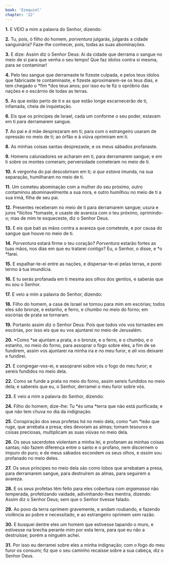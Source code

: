 ```yaml
---
book: 'Ezequiel'
chapter: '22'
---
```


**1.** E VEIO a mim a palavra do Senhor, dizendo:

**2.** Tu, pois, ó filho do homem, *porventura* julgarás, julgarás a cidade sanguinária? Faze-lhe conhecer, pois, todas as suas abominações.

**3.** E dize: Assim diz o Senhor Deus: Ai da cidade que derrama o sangue no meio de si para que venha o seu tempo! Que faz ídolos contra si mesma, para se contaminar!

**4.** Pelo teu sangue que derramaste te fizeste culpada, e pelos teus ídolos que fabricaste te contaminaste, e fizeste aproximarem-se os teus dias, e tem chegado o *fim *dos teus anos; por isso eu te fiz o opróbrio das nações e o escárnio de todas as terras.

**5.** As que estão perto de ti e as que estão longe escarnecerão de ti, infamada, cheia de inquietação.

**6.** Eis que os príncipes de Israel, cada um conforme o seu poder, estavam em ti para derramarem sangue.

**7.** Ao pai e *à* mãe desprezaram em ti; para com o estrangeiro usaram de opressão no meio de ti; ao órfão e à viúva oprimiram em ti.

**8.** As minhas coisas santas desprezaste, e os meus sábados profanaste.

**9.** Homens caluniadores se acharam em ti, para derramarem sangue; e em ti sobre os montes comeram; perversidade cometeram no meio de ti.

**10.** A vergonha do pai descobriram em ti; *a que estava* imunda, na sua separação, humilharam no meio de ti.

**11.** Um cometeu abominação com a mulher do seu próximo, outro contaminou abominavelmente a sua nora, e outro humilhou no meio de ti a sua irmã, filha de seu pai.

**12.** Presentes receberam no meio de ti para derramarem sangue; usura e juros *ilícitos *tomaste, e usaste de avareza com o teu próximo, oprimindo-o; mas de mim te esqueceste, diz o Senhor Deus.

**13.** E eis que bati as mãos contra a avareza que cometeste, e por causa do sangue que houve no meio de ti.

**14.** *Porventura* estará firme o teu coração? *Porventura* estarão fortes as tuas mãos, nos dias em que eu tratarei contigo? Eu, o Senhor, o disse, e *o *farei.

**15.** E espalhar-te-ei entre as nações, e dispersar-te-ei pelas terras, e porei termo à tua imundícia.

**16.** E tu serás profanada em ti mesma aos olhos dos gentios, e saberás que eu *sou* o Senhor.

**17.** E veio a mim a palavra do Senhor, dizendo:

**18.** Filho do homem, a casa de Israel se tornou para mim em escórias; todos eles *são* bronze, e estanho, e ferro, e chumbo no meio do forno; em escórias de prata se tornaram.

**19.** Portanto assim diz o Senhor Deus: Pois que todos vós vos tornastes em escórias, por isso eis que eu vos ajuntarei no meio de Jerusalém.

**20.** *Como *se ajuntam a prata, e o bronze, e o ferro, e o chumbo, e o estanho, no meio do forno, para assoprar o fogo sobre eles, a fim de se fundirem, assim vos ajuntarei na minha ira e no meu furor, e *ali* vos deixarei e fundirei.

**21.** E congregar-vos-ei, e assoprarei sobre vós o fogo do meu furor; e sereis fundidos no meio dela.

**22.** Como se funde a prata no meio do forno, assim sereis fundidos no meio dela; e sabereis que eu, o Senhor, derramei o meu furor sobre vós.

**23.** E veio a mim a palavra do Senhor, dizendo:

**24.** Filho do homem, dize-lhe: Tu *és uma *terra que não está purificada; e que não tem chuva no dia da indignação.

**25.** Conspiração dos seus profetas *há* no meio dela, como *um *leão que ruge, que arrebata a presa; eles devoram as almas; tomam tesouros e coisas preciosas, multiplicam as suas viúvas no meio dela.

**26.** Os seus sacerdotes violentam a minha lei, e profanam as minhas coisas santas; não fazem diferença entre o santo e o profano, nem discernem o impuro do puro; e de meus sábados escondem os seus olhos, e *assim* sou profanado no meio deles.

**27.** Os seus príncipes no meio dela são como lobos que arrebatam a presa, para derramarem sangue, para destruírem as almas, para seguirem a avareza.

**28.** E os seus profetas têm feito para eles cobertura com *argamassa* não temperada, profetizando vaidade, adivinhando-lhes mentira, dizendo: Assim diz o Senhor Deus; sem que o Senhor tivesse falado.

**29.** Ao povo da terra oprimem gravemente, e andam roubando, e fazendo violência ao pobre e necessitado, e ao estrangeiro oprimem sem razão.

**30.** E busquei dentre eles *um* homem que estivesse tapando o muro, e estivesse na brecha perante mim por esta terra, para que eu não a destruísse; porém a ninguém achei.

**31.** Por isso eu derramei sobre eles a minha indignação; com o fogo do meu furor os consumi; fiz que o seu caminho recaísse sobre a sua cabeça, diz o Senhor Deus.